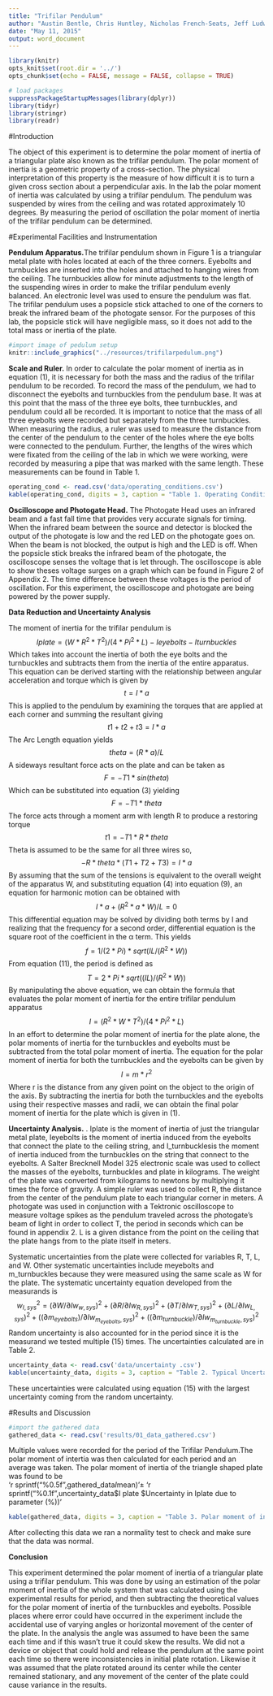 ```yaml
---
title: "Trifilar Pendulum"
author: "Austin Bentle, Chris Huntley, Nicholas French-Seats, Jeff Ludwig"
date: "May 11, 2015"
output: word_document
---
```


```r
library(knitr)
opts_knit$set(root.dir = '../')
opts_chunk$set(echo = FALSE, message = FALSE, collapse = TRUE)
```

```r
# load packages
suppressPackageStartupMessages(library(dplyr))
library(tidyr)
library(stringr)
library(readr)
```

#Introduction 

  The object of this experiment is to determine the polar moment of inertia of a triangular plate also known as the trifilar pendulum.  The polar moment of inertia is a geometric property of a cross-section.  The physical interpretation of this property is the measure of how difficult it is to turn a given cross section about a perpendicular axis.  In the lab the polar moment of inertia was calculated by using a trifilar pendulum.  The pendulum was suspended by wires from the ceiling and was rotated approximately 10 degrees.  By measuring the period of oscillation the polar moment of inertia of the trifilar pendulum can be determined. 
  
#Experimental Facilities and Instrumentation 
  
**Pendulum Apparatus.**The trifilar pendulum shown in Figure 1 is a triangular metal plate with holes located at each of the three corners. Eyebolts and turnbuckles are inserted into the holes and attached to hanging wires from the ceiling.  The turnbuckles allow for minute adjustments to the length of the suspending wires in order to make the trifilar pendulum evenly balanced.  An electronic level was used to ensure the pendulum was flat.  The trifilar pendulum uses a popsicle stick attached to one of the corners to break the infrared beam of the photogate sensor.  For the purposes of this lab, the popsicle stick will have negligible mass, so it does not add to the total mass or inertia of the plate.

```r
#import image of pedulum setup
knitr::include_graphics("../resources/trifilarpedulum.png")
```

**Scale and Ruler.** In order to calculate the polar moment of inertia as in equation (1), it is necessary for both the mass and the radius of the trifilar pendulum to be recorded. To record the mass of the pendulum, we had to disconnect the eyebolts and turnbuckles from the pendulum base. It was at this point that the mass of the three eye bolts, thee turnbuckles, and pendulum could all be recorded. It is important to notice that the mass of all three eyebolts were recorded but separately from the three turnbuckles. When measuring the radius, a ruler was used to measure the distance from the center of the pendulum to the center of the holes where the eye bolts were connected to the pendulum. Further, the lengths of the wires which were fixated from the ceiling of the lab in which we were working, were recorded by measuring a pipe that was marked with the same length. These measurements can be found in Table 1. 

```r
operating_cond <- read.csv('data/operating_conditions.csv')
kable(operating_cond, digits = 3, caption = "Table 1. Operating Conditions")
```

**Oscilloscope and Photogate Head.** The Photogate Head uses an infrared beam and a fast fall time that provides very accurate signals for timing.  When the infrared beam between the source and detector is blocked the output of the photogate is low and the red LED on the photogate goes on.  When the beam is not blocked, the output is high and the LED is off. When the popsicle stick breaks the infrared beam of the photogate, the oscilloscope senses the voltage that is let through.  The oscilloscope is able to show theses voltage surges on a graph which can be found in Figure 2 of Appendix 2.  The time difference between these voltages is the period of oscillation. For this experiment, the oscilloscope and photogate are being powered by the power supply.   

**Data Reduction and Uncertainty Analysis** 

The moment of inertia for the trifilar pendulum is 
$$ 
Iplate = (W*R^2*T^2)/(4*Pi^2*L)-Ieyebolts-Iturnbuckles
$$
Which takes into account the inertia of both the eye bolts and the turnbuckles and subtracts them from the inertia of the entire apparatus.  This equation can be derived starting with the relationship between angular acceleration and torque which is given by 
$$
t = I*a
$$
This is applied to the pendulum by examining the torques that are applied at each corner and summing the resultant giving
$$
t1+t2+t3 = I*a
$$
The Arc Length equation yields
$$
theta = (R*a)/L
$$
A sideways resultant force acts on the plate and can be taken as 
$$
F = -T1*sin(theta)
$$
Which can be substituted into equation (3) yielding
$$
F = -T1*theta
$$
The force acts through a moment arm with length R to produce a restoring torque 
$$
t1 = -T1*R*theta
$$
Theta is assumed to be the same for all three wires so,
$$
-R*theta*(T1+T2+T3) = I*a
$$
By assuming that the sum of the tensions is equivalent to the overall weight of the apparatus W, and substituting equation (4) into equation (9), an equation for harmonic motion can be obtained with
$$
I*a+(R^2*a*W)/L = 0
$$
This differential equation may be solved by dividing both terms by I and realizing that the frequency for a second order, differential equation is the square root of the coefficient in the α term. This yields
$$
f = 1/(2*Pi)*sqrt(IL/(R^2*W))
$$
From equation (11), the period is defined as 
$$
T = 2*Pi*sqrt((IL)/(R^2*W))
$$
By manipulating the above equation, we can obtain the formula that evaluates the polar moment of inertia for the entire trifilar pendulum apparatus
$$
I = (R^2*W*T^2)/(4*Pi^2*L)
$$
In an effort to determine the polar moment of inertia for the plate alone, the polar moments of inertia for the turnbuckles and eyebolts must be subtracted from the total polar moment of inertia. The equation for the polar moment of inertia for both the turnbuckles and the eyebolts can be given by
$$
I = m*r^2
$$
Where r is the distance from any given point on the object to the origin of the axis. By subtracting the inertia for both the turnbuckles and the eyebolts using their respective masses and radii, we can obtain the final polar moment of inertia for the plate which is given in (1).

**Uncertainty Analysis.** . Iplate is the moment of inertia of just the triangular metal plate, Ieyebolts is the moment of inertia induced from the eyebolts that connect the plate to the ceiling string, and I_turnbucklesis the moment of inertia induced from the turnbuckles on the string that connect to the eyebolts.  A Salter Brecknell Model 325 electronic scale was used to collect the masses of the eyebolts, turnbuckles and plate in kilograms. The weight of the plate was converted from kilograms to newtons by multiplying it times the force of gravity.  A simple ruler was used to collect R, the distance from the center of the pendulum plate to each triangular corner in meters.  A photogate was used in conjunction with a Tektronic oscilloscope to measure voltage spikes as the pendulum traveled across the photogate’s beam of light in order to collect T, the period in seconds which can be found in appendix 2.  L is a given distance from the point on the ceiling that the plate hangs from to the plate itself in meters.

Systematic uncertainties from the plate were collected for variables R, T, L, and W.  Other systematic uncertainties include meyebolts and m_turnbuckles because they were measured using the same scale as W for the plate.  The systematic uncertainty equation developed from the measurands is
$$
w_{I,sys}^2=(∂W/∂I w_{w,sys})^2+(∂R/∂I w_{R,sys})^2+(∂T/∂I w_{T,sys})^2+(∂L/∂I w_{L,sys})^2+((∂m_{eyebolts})/∂I w_{m_{eyebolts},sys})^2+((∂m_{turnbuckle})/∂I w_{m_{turnbuckle},sys})^2
$$
Random uncertainty is also accounted for in the period since it is the measurand we tested multiple (15) times.  The uncertainties calculated are in Table 2.

```r
uncertainty_data <- read.csv('data/uncertainty .csv')
kable(uncertainty_data, digits = 3, caption = "Table 2. Typical Uncertainty in Iplate")
```

These uncertainties were calculated using equation (15) with the largest uncertainty coming from the random uncertainty.

#Results and Discussion 

```r
#import the gathered data
gathered_data <- read.csv('results/01_data_gathered.csv')
```

Multiple values were recorded for the period of the Trifilar Pendulum.The polar moment of intertia was then calculated for each period and an average was taken.  The polar moment of inertia of the triangle shaped plate was found to be \
'r sprintf("%0.5f",gathered_data$I$mean)'± 'r sprintf("%0.1f",uncertainty_data$I plate $Uncertainty in Iplate due to parameter (%))'

```r
kable(gathered_data, digits = 3, caption = "Table 3. Polar moment of inertia values calculated from data gathered during Pendulum Experimentation")
```

After collecting this data we ran a normality test to check and make sure that the data was normal. 

**Conclusion** 

This experiment determined the polar moment of inertia of a triangular plate using a trifilar pendulum.  This was done by using an estimation of the polar moment of inertia of the whole system that was calculated using the experimental results for period, and then subtracting the theoretical values for the polar moment of inertia of the turnbuckles and eyebolts.  Possible places where error could have occurred in the experiment include the accidental use of varying angles or horizontal movement of the center of the plate.    In the analysis the angle was assumed to have been the same each time and if this wasn’t true it could skew the results.  We did not a device or object that could hold and release the pendulum at the same point each time so there were inconsistencies in initial plate rotation.  Likewise it was assumed that the plate rotated around its center while the center remained stationary, and any movement of the center of the plate could cause variance in the results.
